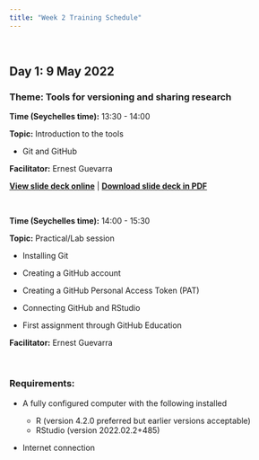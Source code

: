 ```yaml
---
title: "Week 2 Training Schedule"
---
```


<br/>

## Day 1: 9 May 2022

### Theme: Tools for versioning and sharing research

**Time (Seychelles time):** 13:30 - 14:00

**Topic:** Introduction to the tools

* Git and GitHub    


**Facilitator:** Ernest Guevarra

[**View slide deck online**](https://oxfordihtm.github.io/open-reproducible-science/session2.html) | [**Download slide deck in PDF**](https://oxfordihtm.github.io/open-reproducible-science/pdf/session2-git-and-github-with-r.pdf)


&nbsp;

**Time (Seychelles time):** 14:00 - 15:30

**Topic:** Practical/Lab session

* Installing Git

* Creating a GitHub account

* Creating a GitHub Personal Access Token (PAT)

* Connecting GitHub and RStudio

* First assignment through GitHub Education

**Facilitator:** Ernest Guevarra

&nbsp;



### Requirements:

* A fully configured computer with the following installed

    * R (version 4.2.0 preferred but earlier versions acceptable)
    * RStudio (version 2022.02.2+485)

* Internet connection

<br/>

